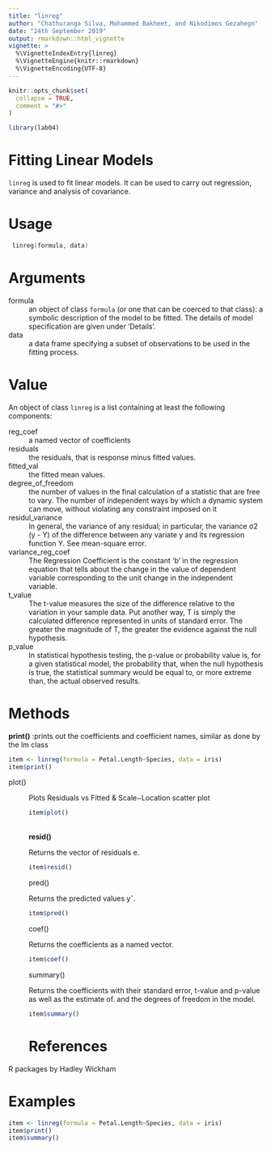 ```yaml
---
title: "linreg"
author: "Chathuranga Silva, Mohammed Bakheet, and Nikodimos Gezahegn"
date: "24th September 2019"
output: rmarkdown::html_vignette
vignette: >
  %\VignetteIndexEntry{linreg}
  %\VignetteEngine{knitr::rmarkdown}
  %\VignetteEncoding{UTF-8}
---
```


```r
knitr::opts_chunk$set(
  collapse = TRUE,
  comment = "#>"
)
```

```r
library(lab04)
```

# Fitting Linear Models

``` linreg ``` is used to fit linear models. It can be used to carry out regression, variance and analysis of covariance.

# Usage

```c
 linreg(formula, data)
```

# Arguments

formula
  : an object of class ``` formula ``` (or one that can be coerced to that class): a symbolic description of the model to be fitted. The details of model specification are given under ‘Details’.
  
data
  : a data frame specifying a subset of observations to be used in the fitting process.

# Value

An object of class ``` linreg ``` is a list containing at least the following components:

reg_coef
  : a named vector of coefficients
  
residuals
  : the residuals, that is response minus fitted values.
  
fitted_val
  : the fitted mean values.
  
degree_of_freedom
  : the number of values in the final calculation of a statistic that are free to vary. The number of independent ways by which a dynamic system can move, without violating any constraint imposed on it
  
residul_variance
  : In general, the variance of any residual; in particular, the variance σ2 (y - Y) of the difference between any variate y and its regression function Y. See mean-square error.
  
variance_reg_coef
  : The Regression Coefficient is the constant 'b' in the regression equation that tells about the change in the value of dependent variable corresponding to the unit change in the independent variable.
  
t_value
  : The t-value measures the size of the difference relative to the variation in your sample data. Put another way, T is simply the calculated difference represented in units of standard error. The greater the magnitude of T, the greater the evidence against the null hypothesis.
  
p_value
  : In statistical hypothesis testing, the p-value or probability value is, for a given statistical model, the probability that, when the null hypothesis is true, the statistical summary would be equal to, or more extreme than, the actual observed results.
  
# Methods

**print()**
  :prints out the coefficients and coefficient names, similar as done by the lm class
```r
item <- linreg(formula = Petal.Length~Species, data = iris)
item$print()
```
plot()
  : Plots Residuals vs Fitted & Scale−Location scatter plot
```r
item$plot()
```
  <br/ >  **resid()**
  : Returns the vector of residuals e.
```r
item$resid()
```
pred()
  : Returns the predicted values yˆ.
```r
item$pred()
``` 
coef()
  : Returns the coefficients as a named vector.
```r
item$coef()
```
summary()
  : Returns the coefficients with their standard error, t-value and p-value as well as the estimate of. and the degrees of freedom in the model.
```r
item$summary()
```
# References

R packages by Hadley Wickham 

# Examples

```r
item <- linreg(formula = Petal.Length~Species, data = iris)
item$print()
item$summary()

```

